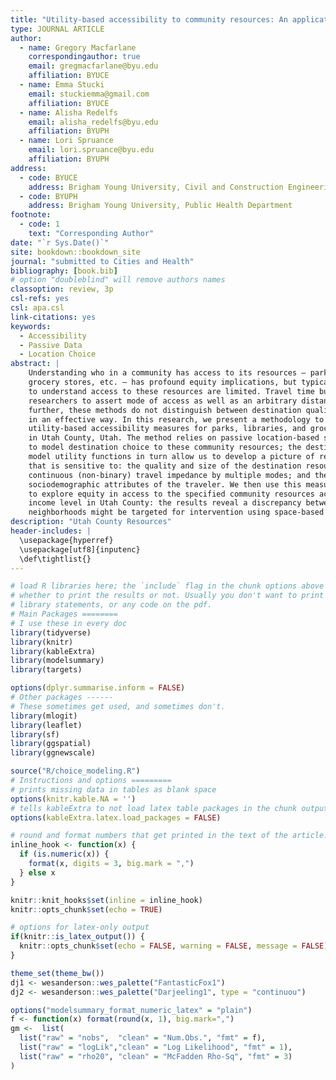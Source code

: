```yaml
---
title: "Utility-based accessibility to community resources: An application of location-based services data"
type: JOURNAL ARTICLE
author:
  - name: Gregory Macfarlane
    correspondingauthor: true
    email: gregmacfarlane@byu.edu
    affiliation: BYUCE
  - name: Emma Stucki
    email: stuckiemma@gmail.com 
    affiliation: BYUCE
  - name: Alisha Redelfs
    email: alisha_redelfs@byu.edu
    affiliation: BYUPH
  - name: Lori Spruance
    email: lori.spruance@byu.edu
    affiliation: BYUPH
address: 
  - code: BYUCE
    address: Brigham Young University, Civil and Construction Engineering Department,
  - code: BYUPH
    address: Brigham Young University, Public Health Department
footnote:
  - code: 1
    text: "Corresponding Author"
date: "`r Sys.Date()`"
site: bookdown::bookdown_site
journal: "submitted to Cities and Health"
bibliography: [book.bib]
# option "doubleblind" will remove authors names
classoption: review, 3p
csl-refs: yes
csl: apa.csl
link-citations: yes
keywords: 
  - Accessibility
  - Passive Data
  - Location Choice
abstract: |
    Understanding who in a community has access to its resources – parks, libraries, 
    grocery stores, etc. – has profound equity implications, but typical methods 
    to understand access to these resources are limited. Travel time buffers require 
    researchers to assert mode of access as well as an arbitrary distance threshold; 
    further, these methods do not distinguish between destination quality attributes 
    in an effective way. In this research, we present a methodology to develop 
    utility-based accessibility measures for parks, libraries, and grocery stores 
    in Utah County, Utah. The method relies on passive location-based services data 
    to model destination choice to these community resources; the destination choice
    model utility functions in turn allow us to develop a picture of regional access
    that is sensitive to: the quality and size of the destination resource; 
    continuous (non-binary) travel impedance by multiple modes; and the 
    sociodemographic attributes of the traveler. We then use this measure 
    to explore equity in access to the specified community resources across
    income level in Utah County: the results reveal a discrepancy between which
    neighborhoods might be targeted for intervention using space-based analysis.
description: "Utah County Resources"
header-includes: |
  \usepackage{hyperref}
  \usepackage[utf8]{inputenc}
  \def\tightlist{}
---
```


```r
# load R libraries here; the `include` flag in the chunk options above tells
# whether to print the results or not. Usually you don't want to print the
# library statements, or any code on the pdf.
# Main Packages ========
# I use these in every doc
library(tidyverse)
library(knitr)
library(kableExtra)
library(modelsummary)
library(targets)

options(dplyr.summarise.inform = FALSE)
# Other packages ------
# These sometimes get used, and sometimes don't.
library(mlogit)
library(leaflet)
library(sf)
library(ggspatial)
library(ggnewscale)

source("R/choice_modeling.R")
# Instructions and options =========
# prints missing data in tables as blank space
options(knitr.kable.NA = '') 
# tells kableExtra to not load latex table packages in the chunk output
options(kableExtra.latex.load_packages = FALSE) 

# round and format numbers that get printed in the text of the article.
inline_hook <- function(x) {
  if (is.numeric(x)) {
    format(x, digits = 3, big.mark = ",")
  } else x
}

knitr::knit_hooks$set(inline = inline_hook)
knitr::opts_chunk$set(echo = TRUE)

# options for latex-only output
if(knitr::is_latex_output()) {
  knitr::opts_chunk$set(echo = FALSE, warning = FALSE, message = FALSE)
} 

theme_set(theme_bw())
dj1 <- wesanderson::wes_palette("FantasticFox1")
dj2 <- wesanderson::wes_palette("Darjeeling1", type = "continuou")

options("modelsummary_format_numeric_latex" = "plain")
f <- function(x) format(round(x, 1), big.mark=",")
gm <-  list(
  list("raw" = "nobs",  "clean" = "Num.Obs.", "fmt" = f),
  list("raw" = "logLik","clean" = "Log Likelihood", "fmt" = 1),
  list("raw" = "rho20", "clean" = "McFadden Rho-Sq", "fmt" = 3)
)
```
